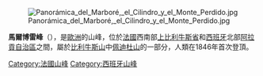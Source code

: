 [[Image:Panorámica_del_Marboré,_el_Cilindro_y_el_Monte_Perdido.jpg|right]]

{{Coord|42|41|34|N|0|0|42|E|display=title}}

'''馬爾博雷峰'''（{{lang-es|Pico Marboré}}），是[[歐洲|歐洲]]的山峰，位於[[法國|法國]]西南部[[上比利牛斯省|上比利牛斯省]]和[[西班牙|西班牙]]北部[[阿拉貢自治區|阿拉貢自治區]]之間，屬於[[比利牛斯山|比利牛斯山]]中[[佩迪杜山|佩迪杜山]]的一部分，人類在1846年首次登頂。

{{France-geo-stub}}
{{Spain-geo-stub}}
[[Category:法國山峰|Category:法國山峰]]
[[Category:西班牙山峰|Category:西班牙山峰]]